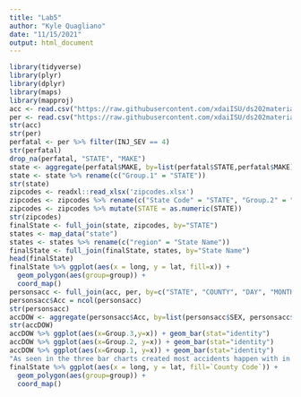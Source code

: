 ```yaml
---
title: "Lab5"
author: "Kyle Quagliano"
date: "11/15/2021"
output: html_document
---
```


```r
library(tidyverse)
library(plyr)
library(dplyr)
library(maps)
library(mapproj)
acc <- read.csv("https://raw.githubusercontent.com/xdaiISU/ds202materials/master/hwlabs/fars2017/accident.csv", stringsAsFactors = FALSE)
per <- read.csv("https://raw.githubusercontent.com/xdaiISU/ds202materials/master/hwlabs/fars2017/person.csv", stringsAsFactors = FALSE)
str(acc)
str(per)
perfatal <- per %>% filter(INJ_SEV == 4)
str(perfatal)
drop_na(perfatal, "STATE", "MAKE")
state <- aggregate(perfatal$MAKE, by=list(perfatal$STATE,perfatal$MAKE), FUN=length)
state <- state %>% rename(c("Group.1" = "STATE"))
str(state)
zipcodes <- readxl::read_xlsx('zipcodes.xlsx')
zipcodes <- zipcodes %>% rename(c("State Code" = "STATE", "Group.2" = "MAKE"))
zipcodes <- zipcodes %>% mutate(STATE = as.numeric(STATE))
str(zipcodes)
finalState <- full_join(state, zipcodes, by="STATE")
states <- map_data("state")
states <- states %>% rename(c("region" = "State Name"))
finalState <- full_join(finalState, states, by="State Name")
head(finalState)
finalState %>% ggplot(aes(x = long, y = lat, fill=x)) + 
  geom_polygon(aes(group=group)) + 
  coord_map()
personsacc <- full_join(acc, per, by=c("STATE", "COUNTY", "DAY", "MONTH","HOUR"))
personsacc$Acc = ncol(personsacc)
str(personsacc)
accDOW <- aggregate(personsacc$Acc, by=list(personsacc$SEX, personsacc$MONTH, personsacc$DAY), FUN=length)
str(accDOW)
accDOW %>% ggplot(aes(x=Group.3,y=x)) + geom_bar(stat="identity")
accDOW %>% ggplot(aes(x=Group.2, y=x)) + geom_bar(stat="identity")
accDOW %>% ggplot(aes(x=Group.1, y=x)) + geom_bar(stat="identity")
"As seen in the three bar charts created most accidents happen with in the evening or specifically afternoon and more than 2/3rds of the accidents are with Males in them."
finalState %>% ggplot(aes(x = long, y = lat, fill=`County Code`)) + 
  geom_polygon(aes(group=group)) + 
  coord_map()
```




